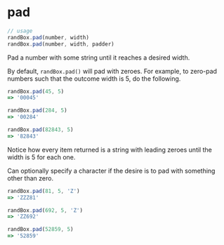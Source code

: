 # pad

```js
// usage
randBox.pad(number, width)
randBox.pad(number, width, padder)
```

Pad a number with some string until it reaches a desired width.

By default, `randBox.pad()` will pad with zeroes. For example, to zero-pad
numbers such that the outcome width is 5, do the following.

```js
randBox.pad(45, 5)
=> '00045'

randBox.pad(284, 5)
=> '00284'

randBox.pad(82843, 5)
=> '82843'
```

Notice how every item returned is a string with leading zeroes until the width
is 5 for each one.

Can optionally specify a character if the desire is to pad with something other
than zero.

```js
randBox.pad(81, 5, 'Z')
=> 'ZZZ81'

randBox.pad(692, 5, 'Z')
=> 'ZZ692'

randBox.pad(52859, 5)
=> '52859'
```
